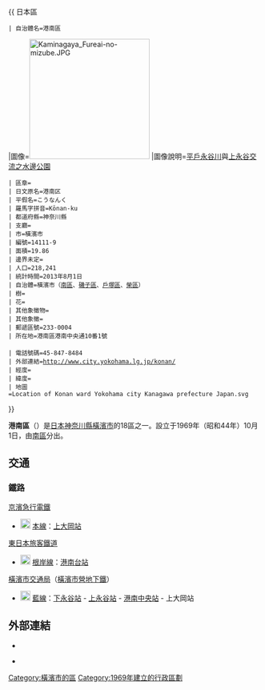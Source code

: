 {{ 日本區
 | 自治體名=港南區
|圖像=[[File:Kaminagaya_Fureai-no-mizube.JPG|240px]]
|圖像說明=[[平戶永谷川|平戶永谷川]]與[[上永谷交流之水邊公園|上永谷交流之水邊公園]]{{Infobox mapframe|frame-width=230|zoom=11}}
 | 區章=
 | 日文原名=港南区
 | 平假名=こうなんく
 | 羅馬字拼音=Kōnan-ku
 | 都道府縣=神奈川縣
 | 支廳=
 | 市=橫濱市
 | 編號=14111-9
 | 面積=19.86
 | 邊界未定=
 | 人口=218,241
 | 統計時間=2013年8月1日
 | 自治體=橫濱市（[[南區_(橫濱市)|南區]]、[[磯子區|磯子區]]、[[戶塚區|戶塚區]]、[[榮區|榮區]]）
 | 樹=
 | 花=
 | 其他象徵物=
 | 其他象徵=
 | 郵遞區號=233-0004
 | 所在地=港南區港南中央通10番1號<br />{{coord|35|24|2|N|139|35|29|E|region:JP|display=inline}}
 | 電話號碼=45-847-8484
 | 外部連結=http://www.city.yokohama.lg.jp/konan/
 | 經度=
 | 緯度=
 | 地圖=Location of Konan ward Yokohama city Kanagawa prefecture Japan.svg
}}

'''港南區'''（{{jpn|j=港南区|hg=こうなんく|rm=Kōnan ku|f=y}}）是[[日本|日本]][[神奈川縣|神奈川縣]][[橫濱市|橫濱市]]的18區之一。設立于1969年（昭和44年）10月1日，由[[南區_(橫濱市)|南區]]分出。

== 交通 ==
=== 鐵路 ===
; [[京濱急行電鐵|京濱急行電鐵]]
*  [[File:Number_prefix_Keikyū.svg|20px]] [[京急本線|本線]]：[[上大岡站|上大岡站]]
; [[東日本旅客鐵道|東日本旅客鐵道]]
* [[File:JR_JK_line_symbol.svg|20px]] [[根岸線|根岸線]]：[[港南台站|港南台站]]
; [[橫濱市交通局|橫濱市交通局]]（[[橫濱市營地下鐵|橫濱市營地下鐵]]）
* [[File:Yokohama_Municipal_Subway_Blue_Line_symbol.svg|20px]] [[橫濱市營地下鐵藍線|藍線]]：[[下永谷站|下永谷站]] - [[上永谷站|上永谷站]] - [[港南中央站|港南中央站]] - 上大岡站

==外部連結==
* {{Osmrelation|2689462}}
* {{Ja}} {{official website}}
{{commonscat|Kōnan-ku, Yokohama}}

{{神奈川縣}}
{{DEFAULTSORT:Konan, Yokohama}}
{{Authority control}}

[[Category:橫濱市的區|Category:橫濱市的區]]
[[Category:1969年建立的行政區劃|Category:1969年建立的行政區劃]]